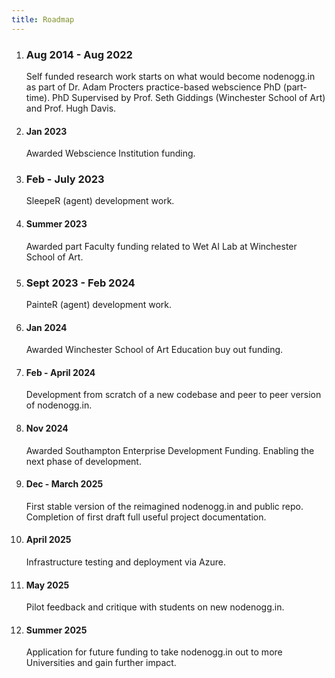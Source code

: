 ```yaml
---
title: Roadmap
---
```



<Steps>

1. ### Aug 2014 - Aug 2022

   Self funded research work starts on what would become nodenogg.in as part of Dr. Adam Procters practice-based webscience PhD (part-time).
   PhD Supervised by Prof. Seth Giddings (Winchester School of Art) and Prof. Hugh Davis.

2. #### Jan 2023

   Awarded Webscience Institution funding.

3. ### Feb - July 2023

   SleepeR (agent) development work.

4. #### Summer 2023

   Awarded part Faculty funding related to Wet AI Lab at Winchester School of Art.

5. ### Sept 2023 - Feb 2024

   PainteR (agent) development work.

6. #### Jan 2024

   Awarded Winchester School of Art Education buy out funding.

7. #### Feb - April 2024

   Development from scratch of a new codebase and peer to peer version of nodenogg.in.

8. #### Nov 2024

   Awarded Southampton Enterprise Development Funding. Enabling the next phase of development.

9. #### Dec - March 2025

   First stable version of the reimagined nodenogg.in and public repo.
   Completion of first draft full useful project documentation.

10. #### April 2025

    Infrastructure testing and deployment via Azure.

11. #### May 2025

    Pilot feedback and critique with students on new nodenogg.in.

12. #### Summer 2025

    Application for future funding to take nodenogg.in out to more Universities and gain further impact.

</Steps>
